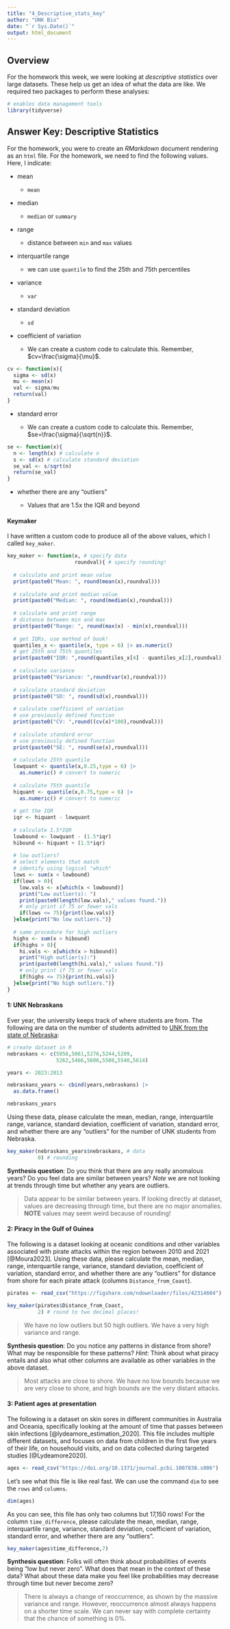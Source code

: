 ```yaml
---
title: "4_Descriptive_stats_key"
author: "UNK Bio"
date: "`r Sys.Date()`"
output: html_document
---
```


## Overview

For the homework this week, we were looking at *descriptive statistics* over large datasets. These help us get an idea of what the data are like. We required two packages to perform these analyses:

```r
# enables data management tools
library(tidyverse)
```

## Answer Key: Descriptive Statistics

For the homework, you were to create an *RMarkdown* document rendering as an `html` file. For the homework, we need to find the following values. Here, I indicate:

-   mean

    -   `mean`

<!-- -->

-   median

    -   `median` or `summary`

-   range

    -   distance between `min` and `max` values

-   interquartile range

    -   we can use `quantile` to find the 25th and 75th percentiles

-   variance

    -   `var`

-   standard deviation

    -   `sd`

-   coefficient of variation

    -   We can create a custom code to calculate this. Remember, $cv=\frac{\sigma}{\mu}$.

```r
cv <- function(x){
  sigma <- sd(x)
  mu <- mean(x)
  val <- sigma/mu
  return(val)
}
```

-   standard error

    -   We can create a custom code to calculate this. Remember, $se=\frac{\sigma}{\sqrt{n}}$.

```r
se <- function(x){
  n <- length(x) # calculate n
  s <- sd(x) # calculate standard deviation
  se_val <- s/sqrt(n)
  return(se_val)
}
```

-   whether there are any "outliers"

    -   Values that are 1.5x the IQR and beyond

#### Keymaker

I have written a custom code to produce all of the above values, which I called `key_maker`.

```r
key_maker <- function(x, # specify data
                      roundval){ # specify rounding!
  
  # calculate and print mean value
  print(paste0("Mean: ", round(mean(x),roundval)))
  
  # calculate and print median value
  print(paste0("Median: ", round(median(x),roundval)))
  
  # calculate and print range
  # distance between min and max
  print(paste0("Range: ", round(max(x) - min(x),roundval)))
  
  # get IQRs, use method of book!
  quantiles_x <- quantile(x, type = 6) |> as.numeric()
  # get 25th and 75th quantiles
  print(paste0("IQR: ",round(quantiles_x[4] - quantiles_x[2],roundval)))
  
  # calculate variance
  print(paste0("Variance: ",round(var(x),roundval)))
  
  # calculate standard deviation
  print(paste0("SD: ", round(sd(x),roundval)))
  
  # calculate coefficient of variation
  # use previously defined function
  print(paste0("CV: ",round((cv(x)*100),roundval)))
  
  # calculate standard error
  # use previously defined function
  print(paste0("SE: ", round(se(x),roundval)))
  
  # calculate 25th quantile
  lowquant <- quantile(x,0.25,type = 6) |> 
    as.numeric() # convert to numeric
  
  # calculate 75th quantile
  hiquant <- quantile(x,0.75,type = 6) |> 
    as.numeric() # convert to numeric
  
  # get the IQR
  iqr <- hiquant - lowquant
  
  # calculate 1.5*IQR
  lowbound <- lowquant - (1.5*iqr)
  hibound <- hiquant + (1.5*iqr)
  
  # low outliers?
  # select elements that match
  # identify using logical "which"
  lows <- sum(x < lowbound)
  if(lows > 0){
    low.vals <- x[which(x < lowbound)]
    print("Low outlier(s): ")
    print(paste0(length(low.vals)," values found."))
    # only print if 75 or fewer vals
    if(lows <= 75){print(low.vals)}
  }else{print("No low outliers.")}
  
  # same procedure for high outliers
  highs <- sum(x > hibound)
  if(highs > 0){
    hi.vals <- x[which(x > hibound)]
    print("High outlier(s):")
    print(paste0(length(hi.vals)," values found."))
    # only print if 75 or fewer vals
    if(highs <= 75){print(hi.vals)}
  }else{print("No high outliers.")}
}
```

#### 1: UNK Nebraskans

Ever year, the university keeps track of where students are from. The following are data on the number of students admitted to [UNK from the state of Nebraska](https://www.unk.edu/factbook/index.php):

```r
# create dataset in R
nebraskans <- c(5056,5061,5276,5244,5209,
                5262,5466,5606,5508,5540,5614)

years <- 2023:2013

nebraskans_years <- cbind(years,nebraskans) |> 
  as.data.frame()

nebraskans_years
```

Using these data, please calculate the mean, median, range, interquartile range, variance, standard deviation, coefficient of variation, standard error, and whether there are any "outliers" for the number of UNK students from Nebraska.

```r
key_maker(nebraskans_years$nebraskans, # data
          0) # rounding
```

**Synthesis question**: Do you think that there are any really anomalous years? Do you feel data are similar between years? *Note* we are not looking at trends through time but whether any years are outliers.

> Data appear to be similar between years. If looking directly at dataset, values are decreasing through time, but there are no major anomalies. **NOTE** values may seem weird because of rounding!

#### 2: Piracy in the Gulf of Guinea

The following is a dataset looking at oceanic conditions and other variables associated with pirate attacks within the region between 2010 and 2021 [@Moura2023]. Using these data, please calculate the mean, median, range, interquartile range, variance, standard deviation, coefficient of variation, standard error, and whether there are any "outliers" for distance from shore for each pirate attack (columns `Distance_from_Coast`).

```r
pirates <- read_csv("https://figshare.com/ndownloader/files/42314604")
```

```r
key_maker(pirates$Distance_from_Coast,
          2) # round to two decimal places!
```

> We have no low outliers but 50 high outliers. We have a very high variance and range.

**Synthesis question**: Do you notice any patterns in distance from shore? What may be responsible for these patterns? *Hint*: Think about what piracy entails and also what other columns are available as other variables in the above dataset.

> Most attacks are close to shore. We have no low bounds because we are very close to shore, and high bounds are the very distant attacks.

#### 3: Patient ages at presentation

The following is a dataset on skin sores in different communities in Australia and Oceania, specifically looking at the amount of time that passes between skin infections [@lydeamore_estimation_2020]. This file includes multiple different datasets, and focuses on data from children in the first five years of their life, on househould visits, and on data collected during targeted studies [@Lydeamore2020].

```r
ages <- read_csv("https://doi.org/10.1371/journal.pcbi.1007838.s006")
```

Let's see what this file is like real fast. We can use the command `dim` to see the `rows` and `columns`.

```r
dim(ages)
```

As you can see, this file has only two columns but 17,150 rows! For the column `time_difference`, please calculate the mean, median, range, interquartile range, variance, standard deviation, coefficient of variation, standard error, and whether there are any "outliers".

```r
key_maker(ages$time_difference,7)
```

**Synthesis question**: Folks will often think about probabilities of events being "low but never zero". What does that mean in the context of these data? What about these data make you feel like probabilities may decrease through time but never become zero?

> There is always a change of reoccurrence, as shown by the massive variance and range. However, reoccurrence almost always happens on a shorter time scale. We can never say with complete certainty that the chance of something is 0%.
